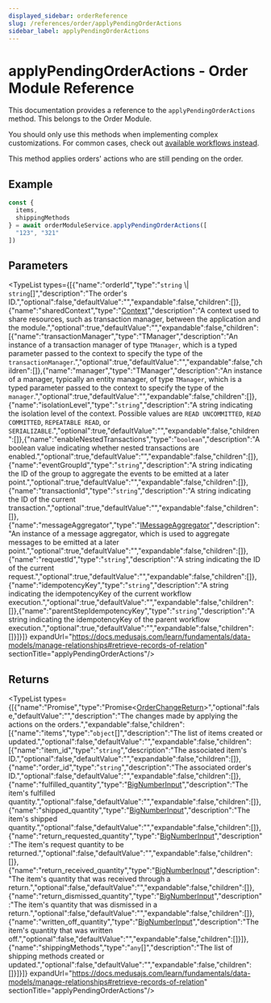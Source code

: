 ```yaml
---
displayed_sidebar: orderReference
slug: /references/order/applyPendingOrderActions
sidebar_label: applyPendingOrderActions
---
```



# applyPendingOrderActions - Order Module Reference

This documentation provides a reference to the `applyPendingOrderActions` method. This belongs to the Order Module.

<Note>

You should only use this methods when implementing complex customizations. For common cases, check out [available workflows instead](/medusa-workflows-reference).

</Note>

This method applies orders' actions who are still pending on the order.

## Example

```ts
const {
  items,
  shippingMethods
} = await orderModuleService.applyPendingOrderActions([
  "123", "321"
])
```

## Parameters

<TypeList types={[{"name":"orderId","type":"`string` \\| `string`[]","description":"The order's ID.","optional":false,"defaultValue":"","expandable":false,"children":[]},{"name":"sharedContext","type":"[Context](../../../interfaces/order.Context/page.mdx)","description":"A context used to share resources, such as transaction manager, between the application and the module.","optional":true,"defaultValue":"","expandable":false,"children":[{"name":"transactionManager","type":"TManager","description":"An instance of a transaction manager of type `TManager`, which is a typed parameter passed to the context to specify the type of the `transactionManager`.","optional":true,"defaultValue":"","expandable":false,"children":[]},{"name":"manager","type":"TManager","description":"An instance of a manager, typically an entity manager, of type `TManager`, which is a typed parameter passed to the context to specify the type of the `manager`.","optional":true,"defaultValue":"","expandable":false,"children":[]},{"name":"isolationLevel","type":"`string`","description":"A string indicating the isolation level of the context. Possible values are `READ UNCOMMITTED`, `READ COMMITTED`, `REPEATABLE READ`, or `SERIALIZABLE`.","optional":true,"defaultValue":"","expandable":false,"children":[]},{"name":"enableNestedTransactions","type":"`boolean`","description":"A boolean value indicating whether nested transactions are enabled.","optional":true,"defaultValue":"","expandable":false,"children":[]},{"name":"eventGroupId","type":"`string`","description":"A string indicating the ID of the group to aggregate the events to be emitted at a later point.","optional":true,"defaultValue":"","expandable":false,"children":[]},{"name":"transactionId","type":"`string`","description":"A string indicating the ID of the current transaction.","optional":true,"defaultValue":"","expandable":false,"children":[]},{"name":"messageAggregator","type":"[IMessageAggregator](../../../interfaces/order.IMessageAggregator/page.mdx)","description":"An instance of a message aggregator, which is used to aggregate messages to be emitted at a later point.","optional":true,"defaultValue":"","expandable":false,"children":[]},{"name":"requestId","type":"`string`","description":"A string indicating the ID of the current request.","optional":true,"defaultValue":"","expandable":false,"children":[]},{"name":"idempotencyKey","type":"`string`","description":"A string indicating the idempotencyKey of the current workflow execution.","optional":true,"defaultValue":"","expandable":false,"children":[]},{"name":"parentStepIdempotencyKey","type":"`string`","description":"A string indicating the idempotencyKey of the parent workflow execution.","optional":true,"defaultValue":"","expandable":false,"children":[]}]}]} expandUrl="https://docs.medusajs.com/learn/fundamentals/data-models/manage-relationships#retrieve-records-of-relation" sectionTitle="applyPendingOrderActions"/>

## Returns

<TypeList types={[{"name":"Promise","type":"Promise&#60;[OrderChangeReturn](../../../interfaces/order.OrderChangeReturn/page.mdx)&#62;","optional":false,"defaultValue":"","description":"The changes made by applying the actions on the orders.","expandable":false,"children":[{"name":"items","type":"`object`[]","description":"The list of items created or updated.","optional":false,"defaultValue":"","expandable":false,"children":[{"name":"item_id","type":"`string`","description":"The associated item's ID.","optional":false,"defaultValue":"","expandable":false,"children":[]},{"name":"order_id","type":"`string`","description":"The associated order's ID.","optional":false,"defaultValue":"","expandable":false,"children":[]},{"name":"fulfilled_quantity","type":"[BigNumberInput](../../../types/order.BigNumberInput/page.mdx)","description":"The item's fulfilled quantity.","optional":false,"defaultValue":"","expandable":false,"children":[]},{"name":"shipped_quantity","type":"[BigNumberInput](../../../types/order.BigNumberInput/page.mdx)","description":"The item's shipped quantity.","optional":false,"defaultValue":"","expandable":false,"children":[]},{"name":"return_requested_quantity","type":"[BigNumberInput](../../../types/order.BigNumberInput/page.mdx)","description":"The item's request quantity to be returned.","optional":false,"defaultValue":"","expandable":false,"children":[]},{"name":"return_received_quantity","type":"[BigNumberInput](../../../types/order.BigNumberInput/page.mdx)","description":"The item's quantity that was received through a return.","optional":false,"defaultValue":"","expandable":false,"children":[]},{"name":"return_dismissed_quantity","type":"[BigNumberInput](../../../types/order.BigNumberInput/page.mdx)","description":"The item's quantity that was dismissed in a return.","optional":false,"defaultValue":"","expandable":false,"children":[]},{"name":"written_off_quantity","type":"[BigNumberInput](../../../types/order.BigNumberInput/page.mdx)","description":"The item's quantity that was written off.","optional":false,"defaultValue":"","expandable":false,"children":[]}]},{"name":"shippingMethods","type":"`any`[]","description":"The list of shipping methods created or updated.","optional":false,"defaultValue":"","expandable":false,"children":[]}]}]} expandUrl="https://docs.medusajs.com/learn/fundamentals/data-models/manage-relationships#retrieve-records-of-relation" sectionTitle="applyPendingOrderActions"/>
